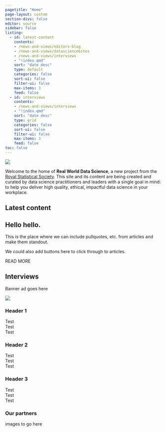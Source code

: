 ```yaml
---
pagetitle: "Home"
page-layout: custom
section-divs: false
editor: source
sidebar: false
listing:
  - id: latest-content
    contents: 
    - /news-and-views/editors-blog
    - /news-and-views/datasciencebites
    - /news-and-views/interviews
    - "!index.qmd"
    sort: "date desc"
    type: default
    categories: false
    sort-ui: false
    filter-ui: false
    max-items: 3
    feed: false
  - id: interviews
    contents: 
    - /news-and-views/interviews
    - "!index.qmd"
    sort: "date desc"
    type: grid
    categories: false
    sort-ui: false
    filter-ui: false
    max-items: 3
    feed: false
toc: false
---
```

::: {.header-banner .header-image}
![](images/nasa-Q1p7bh3SHj8-unsplash-crop.png)
:::

::: {.header-text} 
::: {.header-block}
Welcome to the home of **Real World Data Science**, a new project from the [Royal Statistical Society](https://rss.org.uk/). This site and its content are being created and curated by data science practitioners and leaders with a single goal in mind: to help you deliver high quality, ethical, impactful data science in your workplace.
:::
:::

::: {.article-block}
## Latest content 

::: {#latest-content}
:::

:::

::: {.pullout-text}
::: {.pullout-block .alt-background}
## Hello hello.

This is the place where we can include pullquotes, etc. from articles and make them standout.

We could also add buttons here to click through to articles.

::: {.button .button1}
READ MORE
:::

:::
:::

::: {.article-block}
## Interviews 

::: {#interviews}
:::

:::

::: {.bannerad-text}
::: {.bannerad-block .alt-background}
Banner ad goes here
:::
:::

::: {.footer-text}
::: {.footer-background}
::: {.content-block .footer-background}
::: grid


::: {.g-col-12 .g-col-md-6}
![](images/rss-logo-footer.png)
:::
::: {.g-col-12 .g-col-md-2}
### Header 1
Test\
Test\
Test\
:::
::: {.g-col-12 .g-col-md-2}
### Header 2
Test\
Test\
Test\
:::
::: {.g-col-12 .g-col-md-2}
### Header 3
Test\
Test\
Test\
:::

::: {.g-col-12 .g-col-md-12}
### Our partners
images to go here
:::

:::
:::
:::
:::
